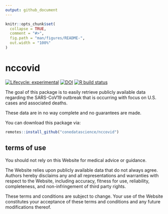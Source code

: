 ```yaml
---
output: github_document
---
```


<!-- README.md is generated from README.Rmd. Please edit that file -->

```r
knitr::opts_chunk$set(
  collapse = TRUE,
  comment = "#>",
  fig.path = "man/figures/README-",
  out.width = "100%"
)
```

# nccovid

<!-- badges: start -->
[![Lifecycle: experimental](https://img.shields.io/badge/lifecycle-experimental-orange.svg)](https://www.tidyverse.org/lifecycle/#experimental)
[![DOI](https://zenodo.org/badge/254908715.svg)](https://zenodo.org/badge/latestdoi/254908715)
[![R build status](https://github.com/conedatascience/nccovid/workflows/R-CMD-check/badge.svg)](https://github.com/conedatascience/nccovid/actions)
<!-- badges: end -->

The goal of this package is to easily retrieve publicly available data regarding the SARS-CoV19 outbreak that is occurring with focus on U.S. cases and associated deaths.

These data are in no way complete and no guarantees are made.

You can download this package via:

```r
remotes::install_github("conedatascience/nccovid")
```

## terms of use

You should not rely on this Website for medical advice or guidance.

The Website relies upon publicly available data that do not always agree. Authors hereby disclaims any and all representations and warranties with respect to the Website, including accuracy, fitness for use, reliability, completeness, and non-infringement of third party rights.

These terms and conditions are subject to change. Your use of the Website constitutes your acceptance of these terms and conditions and any future modifications thereof.

